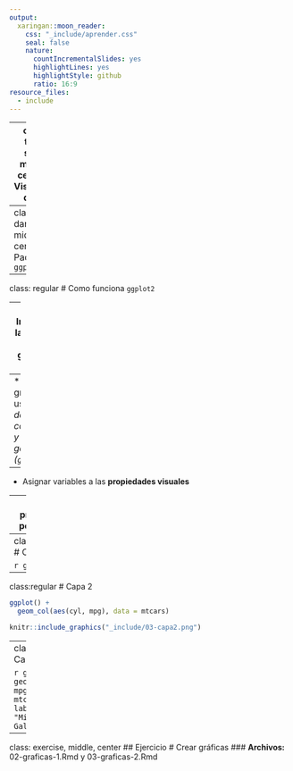 ```yaml
---
output:
  xaringan::moon_reader:
    css: "_include/aprender.css"
    seal: false
    nature:
      countIncrementalSlides: yes
      highlightLines: yes
      highlightStyle: github
      ratio: 16:9
resource_files:
  - include
---
```

---
class: title-slide, middle, center
# Visualizar datos


---
class: dark, middle, center
# Paquete `ggplot2`


---
class: regular
# Como funciona `ggplot2`


--
* Implementa la **gramática de las gráficas** en **R**


--
* Cualquier gráfica usando: *datos, coordenadas y objetos geométricos (`geoms`)*


--
* Asignar variables a las **propiedades visuales** 


--
* Se programa por **capas**


---
class:regular
# Capa 1

```r
ggplot()
```
```r
knitr::include_graphics("_include/03-capa1.png")
```

---
class:regular
# Capa 2

```r
ggplot() + 
  geom_col(aes(cyl, mpg), data = mtcars)
```
```r
knitr::include_graphics("_include/03-capa2.png")
```
---
class:regular
# Capa 3

```r
ggplot() + geom_col(aes(cyl, mpg), data = mtcars) + 
  labs(title = "Millas por Galon")
```
```r
knitr::include_graphics("_include/03-capa3.png")
```

---
class: exercise, middle, center
## Ejercicio
# Crear gráficas
### **Archivos:** 02-graficas-1.Rmd y 03-graficas-2.Rmd
